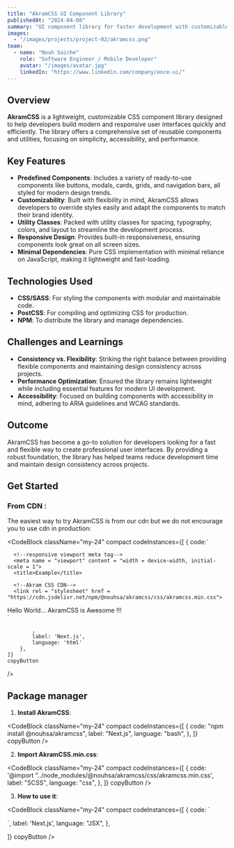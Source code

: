 ```yaml
---
title: "AkramCSS UI Component Library"
publishedAt: "2024-04-08"
summary: "UI component library for faster development with customizable components."
images:
  - "/images/projects/project-02/akramcss.png"
team:
  - name: "Nouh Saiche"
    role: "Software Engineer / Mobile Developer"
    avatar: "/images/avatar.jpg"
    linkedIn: "https://www.linkedin.com/company/once-ui/"
---
```


## Overview

**AkramCSS** is a lightweight, customizable CSS component library designed to help developers build modern and responsive user interfaces quickly and efficiently. The library offers a comprehensive set of reusable components and utilities, focusing on simplicity, accessibility, and performance.

## Key Features

- **Predefined Components**: Includes a variety of ready-to-use components like buttons, modals, cards, grids, and navigation bars, all styled for modern design trends.
- **Customizability**: Built with flexibility in mind, AkramCSS allows developers to override styles easily and adapt the components to match their brand identity.
- **Utility Classes**: Packed with utility classes for spacing, typography, colors, and layout to streamline the development process.
- **Responsive Design**: Provides built-in responsiveness, ensuring components look great on all screen sizes.
- **Minimal Dependencies**: Pure CSS implementation with minimal reliance on JavaScript, making it lightweight and fast-loading.

## Technologies Used

- **CSS/SASS**: For styling the components with modular and maintainable code.
- **PostCSS**: For compiling and optimizing CSS for production.
- **NPM**: To distribute the library and manage dependencies.

## Challenges and Learnings

- **Consistency vs. Flexibility**: Striking the right balance between providing flexible components and maintaining design consistency across projects.
- **Performance Optimization**: Ensured the library remains lightweight while including essential features for modern UI development.
- **Accessibility**: Focused on building components with accessibility in mind, adhering to ARIA guidelines and WCAG standards.

## Outcome

AkramCSS has become a go-to solution for developers looking for a fast and flexible way to create professional user interfaces. By providing a robust foundation, the library has helped teams reduce development time and maintain design consistency across projects.

## Get Started

### From CDN :

The easiest way to try AkramCSS is from our cdn but we do not encourage you to use cdn in production:

<CodeBlock className="my-24"
    compact
    codeInstances={[
        {
            code:` 
<!DOCTYPE html>

<html>
   <head>
      <meta charset = "utf-8">
      
      <!--responsive viewport meta tag-->
      <meta name = "viewport" content = "width = device-width, initial-scale = 1">
      <title>Example</title>
      
      <!--Akram CSS CDN-->
      <link rel = "stylesheet" href = "https://cdn.jsdelivr.net/npm/@nouhsa/akramcss/css/akramcss.min.css">
      
   </head>
   
   <body>
      <section class = "dark-mode">
         <div class = "bg-akram display-flex">
            <span class = "text-inner">
               Hello World... AkramCSS is Awesome !!!
            </span>
         </div>
      </section>
  </body>
</html>`

            ,
            label: 'Next.js',
            language: 'html'
        },
    ]}
    copyButton

/>

## Package manager

1. **Install AkramCSS**:

<CodeBlock
  className="my-24"
  compact
  codeInstances={[
    {
      code: "npm install @nouhsa/akramcss",
      label: "Next.js",
      language: "bash",
    },
  ]}
  copyButton
/>

2. **Import AkramCSS.min.css**:

<CodeBlock
  className="my-24"
  compact
  codeInstances={[
    {
      code: '@import "../node_modules/@nouhsa/akramcss/css/akramcss.min.css',
      label: "SCSS",
      language: "css",
    },
  ]}
  copyButton
/>

3. **How to use it**:

<CodeBlock
  className="my-24"
  compact
  codeInstances={[
    {
      code: `
   <div class="bg-primary">
     <div class="w-90-100 bg-akram font-bold text-base p-2 rounded-lg ls-wider" />
     <div class="w-90-100 bg-akram font-bold text-base p-2 rounded-lg ls-wider" />
   </div>
      `,
      label: 'Next.js',
      language: "JSX",
    },

]}
copyButton
/>
